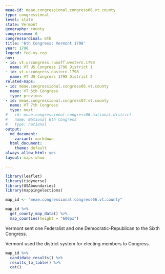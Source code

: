 ```yaml
---
meae-id: meae.congressional.congress06.vt.county
type: congressional
level: state
state: Vermont
geography: county
congressnum: 6
congressordinal: 6th
title: '6th Congress: Vermont 1798'
year: 1798
legend: fed-vs-rep
nnv:
- id: vt.uscongress.runoff.western.1798
  name: VT US Congress 1798 District 1
- id: vt.uscongress.eastern.1798
  name: VT US Congress 1798 District 2
related-maps:
- id: meae.congressional.congress05.vt.county
  name: VT 5th Congress
  type: previous
- id: meae.congressional.congress07.vt.county
  name: VT 7th Congress
  type: next
# - id: meae.congressional.congress06.national.district
#   name: National 6th Congress
#   type: national
output:
  md_document:
    variant: markdown
  html_document:
    theme: default
always_allow_html: yes
layout: maps-show

---
```


```r
library(leaflet)
library(tidyverse)
library(USAboundaries)
library(mappingelections)

map_id <- "meae.congressional.congress06.vt.county"
```

<div class="map">

```r
map_id %>%
  get_county_map_data() %>%
  map_counties(height = "600px")
```

</div>

Vermont sent one Federalist and one Democratic-Republican to the Sixth Congress.

Vermont used the district system for electing members to Congress.

<div class="results-table">

```r
map_id %>%
  candidate_results() %>%
  results_to_table() %>%
  cat()
```

</div>
